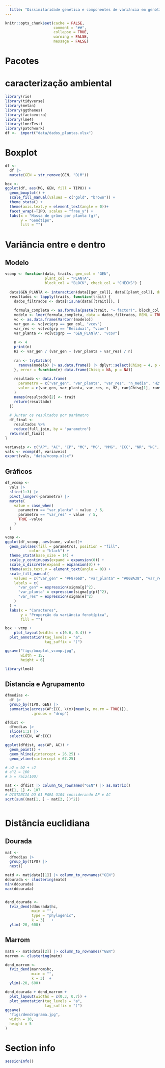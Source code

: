 ```yaml
---
  title: "Dissimilaridade genética e componentes de variância em genótipos de linho dourado e marrom"
---
```


```r
knitr::opts_chunk$set(cache = FALSE,
                      comment = "##",
                      collapse = TRUE,
                      warning = FALSE,
                      message = FALSE)
```


# Pacotes
# caracterização ambiental

```r
library(rio)
library(tidyverse)
library(metan)
library(ggthemes)
library(factoextra)
library(lme4)
library(lmerTest)
library(patchwork)
df <-  import("data/dados_plantas.xlsx")

```




# Boxplot

```r
df <- 
  df |> 
  mutate(GEN = str_remove(GEN, "D|M"))

box <- 
ggplot(df, aes(MG, GEN, fill = TIPO)) +
  geom_boxplot() +
  scale_fill_manual(values = c("gold", "brown")) +
  theme_stata() +
  theme(axis.text.y = element_text(angle = 0))+
  facet_wrap(~TIPO, scales = "free_y") +
  labs(x = "Massa de grãos por planta (g)",
       y = "Genótipo",
       fill = "")

```


# Variância entre e dentro
## Modelo
```r

vcomp <- function(data, traits, gen_col = "GEN",
                  plant_col = "PLANTA",
                  block_col = "BLOCK", check_col = "CHECKS") {
  
  data$GEN_PLANTA <- interaction(data[[gen_col]], data[[plant_col]], drop = TRUE)
  resultados <- lapply(traits, function(trait) {
    dados_filtrados <- data[!is.na(data[[trait]]), ]
    
    formula_completa <- as.formula(paste(trait, "~ factor(", block_col, ") + (1|", gen_col, ") + (1|GEN_PLANTA)"))
    modelo <- lmer(formula_completa, data = dados_filtrados, REML = TRUE)
    vc <- as.data.frame(VarCorr(modelo))
    var_gen <- vc[vc$grp == gen_col, "vcov"]
    var_res <- vc[vc$grp == "Residual", "vcov"]
    var_planta <- vc[vc$grp == "GEN_PLANTA", "vcov"]
    
    n <- 4
    print(n)
    H2 <- var_gen / (var_gen + (var_planta + var_res) / n)
    
    ran <- tryCatch({
      ranova(modelo) |> as.data.frame() |> dplyr::select(Chisq = 4, p = 6) |> drop_na()
    }, error = function(e) data.frame(Chisq = NA, p = NA))
    
    resultado <- data.frame(
      parametro = c("var_gen", "var_planta", "var_res", "n_media", "H2", "LRT", "p_genotipo"),
      valor = c(var_gen, var_planta, var_res, n, H2, ran$Chisq[1], ran$p[1])
    )
    names(resultado)[2] <- trait
    return(resultado)
  })
  
  # Juntar os resultados por parâmetro
  df_final <- 
    resultados %>%
    reduce(full_join, by = "parametro")
  return(df_final)
}

variaveis <- c("AP", "AC", "CP", "MC", "MG", "MMG", "ICC", "NR", "NC", "NG")
vals <- vcomp(df, variaveis)
export(vals, "data/vcomp.xlsx")
```

## Gráficos
```r
df_vcomp <- 
  vals |> 
  slice(1:3) |>
  pivot_longer(-parametro) |> 
  mutate(
    value = case_when(
      parametro == "var_planta" ~ value  / 5,
      parametro == "var_res" ~ value  / 5,
      TRUE ~value
    )
  )

vcmp <- 
ggplot(df_vcomp, aes(name, value))+
  geom_col(aes(fill = parametro), position = "fill",
           color = "black") +
  theme_stata(base_size = 14) +
  scale_y_continuous(expand = expansion(0)) +
  scale_x_discrete(expand = expansion(0)) +
  theme(axis.text.y = element_text(angle = 0)) +
  scale_fill_manual(
    values = c("var_gen" = "#F8766D", "var_planta" = "#00BA38", "var_res" = "#619CFF"),
    labels = c(
      "var_gen" = expression(sigma[g]^2),
      "var_planta" = expression(sigma[g(p)]^2),
      "var_res" = expression(sigma[e]^2)
    )
  ) +
  labs(x = "Caracteres",
       y = "Proporção da variância fenotípica",
       fill = "")

box + vcmp +
    plot_layout(widths = c(0.6, 0.4)) +
  plot_annotation(tag_levels = "a", 
                  tag_suffix = ")")

ggsave("figs/boxplot_vcomp.jpg",
       width = 15,
       height = 6)
```

```r
library(lme4)


```


## Distancia e Agrupamento

```r

dfmedias <- 
  df |> 
  group_by(TIPO, GEN) |> 
  summarise(across(AP:ICC, \(x){mean(x, na.rm = TRUE)}),
            .groups = "drop")

dfdist <- 
  dfmedias |> 
  slice(1:2) |> 
  select(GEN, AP:ICC)

ggplot(dfdist, aes(AP, AC)) +
  geom_point() +
  geom_hline(yintercept = 26.25) +
  geom_vline(xintercept = 67.25)

# a2 = b2 + c2
# a^2 = 100
# a = raiz(100)

mat <- dfdist |> column_to_rownames("GEN") |> as.matrix()
mat[1, 1] <- 107
# DISTANCIA DO G1 PARA G104 considerando AP e AC
sqrt(sum((mat[1, ] - mat[2, ])^2))



```


# Distância euclidiana
## Dourada
```r
mat <- 
  dfmedias |> 
  group_by(TIPO) |> 
  nest()

matd <- mat$data[[1]] |> column_to_rownames("GEN")
ddourada <- clustering(matd)
min(ddourada)
max(ddourada)


dend_dourada <- 
  fviz_dend(ddourada$hc,
            main = "",
            type = "phylogenic",
            k = 3)   +
  ylim(-20, 600)

```

## Marrom
```r
matm <- mat$data[[2]] |> column_to_rownames("GEN")
marrom <- clustering(matm)

dend_marrom <- 
  fviz_dend(marrom$hc,
            main = "",
            k = 3)  +
  ylim(-20, 600)

dend_dourada + dend_marrom +
  plot_layout(widths = c(0.3, 0.7)) +
  plot_annotation(tag_levels = "a", 
                  tag_suffix = ")")
ggsave(
  "figs/dendrograma.jpg",
  width = 10,
  height = 5
)
```


# Section info
```r
sessionInfo()
```

